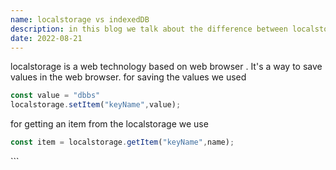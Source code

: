 ```yaml
---
name: localstorage vs indexedDB
description: in this blog we talk about the difference between localstorage and indexedDB
date: 2022-08-21
---
```


localstorage is a web technology based on web browser . It's a way to save values in the web browser. for saving the values we used

<div class="my-4">
    
```js
const value = "dbbs"
localstorage.setItem("keyName",value);
```

</div>

for getting an item from the localstorage we use

<div class="my-4">
    
```js
const item = localstorage.getItem("keyName",name);

```

</div>
```
